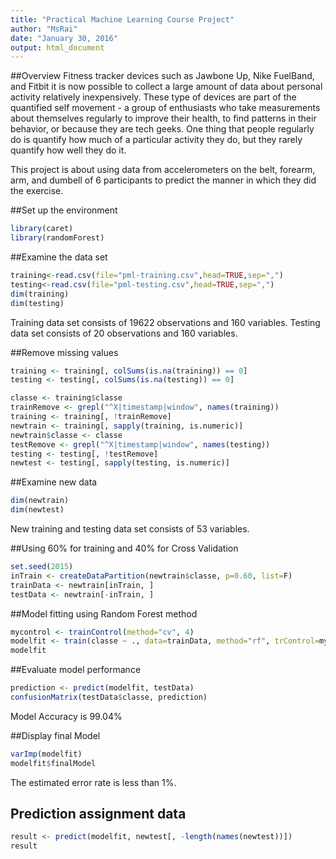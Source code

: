 ```yaml
---
title: "Practical Machine Learning Course Project"
author: "MsRai"
date: "January 30, 2016"
output: html_document
---
```


##Overview
Fitness tracker devices such as Jawbone Up, Nike FuelBand, and Fitbit it is now possible to collect a large amount of data about personal activity relatively inexpensively. These type of devices are part of the quantified self movement - a group of enthusiasts who take measurements about themselves regularly to improve their health, to find patterns in their behavior, or because they are tech geeks. One thing that people regularly do is quantify how much of a particular activity they do, but they rarely quantify how well they do it.

This project is about using data from accelerometers on the belt, forearm, arm, and dumbell of 6 participants to predict the manner in which they did the exercise.

##Set up the environment
```r
library(caret)
library(randomForest)
```

##Examine the data set
```r
training<-read.csv(file="pml-training.csv",head=TRUE,sep=",")
testing<-read.csv(file="pml-testing.csv",head=TRUE,sep=",")
dim(training)
dim(testing)
```

Training data set consists of 19622 observations and 160 variables.
Testing data set consists of 20 observations and 160 variables.

##Remove missing values
```r
training <- training[, colSums(is.na(training)) == 0]
testing <- testing[, colSums(is.na(testing)) == 0]
```

```r
classe <- training$classe
trainRemove <- grepl("^X|timestamp|window", names(training))
training <- training[, !trainRemove]
newtrain <- training[, sapply(training, is.numeric)]
newtrain$classe <- classe
testRemove <- grepl("^X|timestamp|window", names(testing))
testing <- testing[, !testRemove]
newtest <- testing[, sapply(testing, is.numeric)]
```

##Examine new data
```r
dim(newtrain)
dim(newtest)
```
New training and testing data set consists of 53 variables.

##Using 60% for training and 40% for Cross Validation
```r
set.seed(2015)
inTrain <- createDataPartition(newtrain$classe, p=0.60, list=F)
trainData <- newtrain[inTrain, ]
testData <- newtrain[-inTrain, ]
```

##Model fitting using Random Forest method
```r
mycontrol <- trainControl(method="cv", 4)
modelfit <- train(classe ~ ., data=trainData, method="rf", trControl=mycontrol)
modelfit
```

##Evaluate model performance 
```r
prediction <- predict(modelfit, testData)
confusionMatrix(testData$classe, prediction)
```
Model Accuracy is 99.04%

##Display final Model
```r
varImp(modelfit)
modelfit$finalModel
```
The estimated error rate is less than 1%.

## Prediction assignment data

```r
result <- predict(modelfit, newtest[, -length(names(newtest))])
result
```

